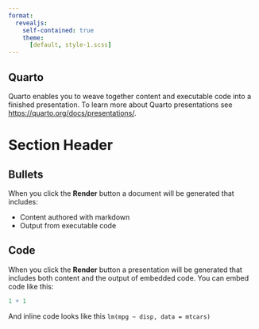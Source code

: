 ```yaml
---
format:
  revealjs:
    self-contained: true
    theme:
      [default, style-1.scss]
---
```


## Quarto

Quarto enables you to weave together content and executable code into a finished presentation. To learn more about Quarto presentations see <https://quarto.org/docs/presentations/>.

# Section Header

## Bullets

When you click the **Render** button a document will be generated that includes:

-   Content authored with markdown
-   Output from executable code

## Code

When you click the **Render** button a presentation will be generated that includes both content and the output of embedded code. You can embed code like this:

```r
1 + 1
```

And inline code looks like this `lm(mpg ~ disp, data = mtcars)`
